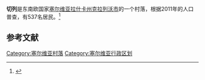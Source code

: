 {{Refimprove|time=2022-06-16T10:23:36+00:00}}
{{Hoax|time=2022-06-16T20:04:19+00:00}}
'''切列'''是东南欧国家[[塞尔维亚|塞尔维亚]][[拉什卡州|拉什卡州]][[克拉列沃市|克拉列沃市]]的一个村落，根据2011年的人口普查，有537名居民。<ref>{{Cite book|chapter=Stanovništvo : popis stanovništva, domaćinstava i stanova u 2002.|url=https://www.worldcat.org/oclc/56485825|publisher=Republički zavod za statistiku Srbije|date=2003-|location=Beograd|isbn=86-84433-00-9|oclc=56485825|title=塞尔维亚共和国统计局数据|last=|first=|year=|pages=}}</ref>
{{cn|此地因有[[塞尔维亚一战勇士纪念碑|塞尔维亚一战勇士纪念碑]]而闻名。}}
== 参考文献 ==
{{Reflist}}

[[Category:塞尔维亚村落|Category:塞尔维亚村落]]
[[Category:塞尔维亚行政区划|Category:塞尔维亚行政区划]]
{{Serbia-geo-stub}}